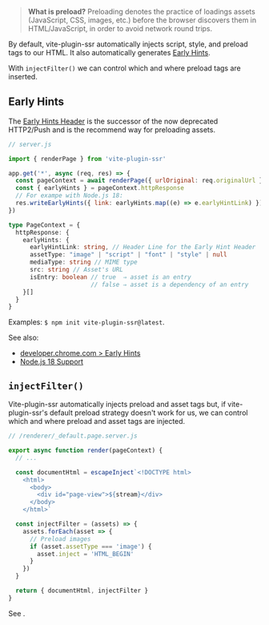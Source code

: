 
> **What is preload?** Preloading denotes the practice of loadings assets (JavaScript, CSS, images, etc.) before the browser discovers them in HTML/JavaScript, in order to avoid network round trips.

By default, vite-plugin-ssr automatically injects script, style, and preload tags to our HTML.
It also automatically generates [Early Hints](https://developer.mozilla.org/en-US/docs/Web/HTTP/Status/103).

With `injectFilter()` we can control which and where preload tags are inserted.


## Early Hints

The [Early Hints Header](https://developer.mozilla.org/en-US/docs/Web/HTTP/Status/103) is the successor of the now deprecated HTTP2/Push and is the recommend way for preloading assets.

```js
// server.js

import { renderPage } from 'vite-plugin-ssr'

app.get('*', async (req, res) => {
  const pageContext = await renderPage({ urlOriginal: req.originalUrl } )
  const { earlyHints } = pageContext.httpResponse
  // For exampe with Node.js 18:
  res.writeEarlyHints({ link: earlyHints.map((e) => e.earlyHintLink) })
})
```
```ts
type PageContext = {
  httpResponse: {
    earlyHints: {
      earlyHintLink: string, // Header Line for the Early Hint Header
      assetType: "image" | "script" | "font" | "style" | null
      mediaType: string // MIME type
      src: string // Asset's URL
      isEntry: boolean // true  ⇒ asset is an entry
                       // false ⇒ asset is a dependency of an entry
    }[]
  }
}
```

Examples: `$ npm init vite-plugin-ssr@latest`.

See also:
 - [developer.chrome.com > Early Hints](https://developer.chrome.com/blog/early-hints/)
 - [Node.js 18 Support](https://nodejs.org/dist/latest-v19.x/docs/api/http.html#responsewriteearlyhintshints-callback)


## `injectFilter()`

Vite-plugin-ssr automatically injects preload and asset tags but, if vite-plugin-ssr's default preload strategy doesn't work for us, we can control which and where preload and asset tags are injected.

```ts
// /renderer/_default.page.server.js

export async function render(pageContext) {
  // ...

  const documentHtml = escapeInject`<!DOCTYPE html>
    <html>
      <body>
        <div id="page-view">${stream}</div>
      </body>
    </html>`

  const injectFilter = (assets) => {
    assets.forEach(asset => {
      // Preload images
      if (asset.assetType === 'image') {
        asset.inject = 'HTML_BEGIN'
      }
    })
  }

  return { documentHtml, injectFilter }
}
```

See <Link href="/injectFilter" />.

